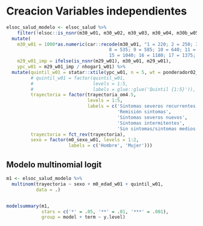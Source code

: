 
# Creacion Variables independientes


```r

elsoc_salud_modelo <- elsoc_salud %>% 
    filter(!elsoc::is_nsnr(m30_w01, m30_w02, m30_w03, m30_w04, m30b_w05)) %>% 
  mutate(
    m30_w01 = 1000*as.numeric(car::recode(m30_w01, "1 = 220; 2 = 250; 3 = 305; 4 = 355; 5 = 400; 6 = 445; 7 = 490; 
                                      8 = 535; 9 = 585; 10 = 640; 11 = 700; 12 = 765; 13 = 845; 14 = 935;
                                      15 = 1040; 16 = 1180; 17 = 1375; 18 = 1670; 19 = 2275; 20 = 2700; NA = NA")),
    m29_w01_imp = ifelse(is_nsnr(m29_w01), m30_w01, m29_w01),
    ypc_w01 = m29_w01_imp / nhogar1_w01) %>%  
  mutate(quintil_w01 = statar::xtile(ypc_w01, n = 5, wt = ponderador02_w01),
         # quintil_w01 = factor(quintil_w01,
         #                      levels = 1:5,
         #                      labels = glue::glue('Quintil {1:5}')),
         trayectoria = factor(trayectoria_om4.5,
                              levels = 1:5,
                              labels = c('Sintomas severos recurrentes',
                                         'Remisión sintomas',
                                         'Sintomas severos nuevos',
                                         'Sintomas intermitentes',
                                         'Sin sintomas/sintomas medios')),
         trayectoria = fct_rev(trayectoria),
         sexo = factor(m0_sexo_w01, levels = 1:2,
                       labels = c('Hombre', 'Mujer')))
```

## Modelo multinomial logit

```r


m1 <- elsoc_salud_modelo %>%
  multinom(trayectoria ~ sexo + m0_edad_w01 + quintil_w01,
           data = .) 


modelsummary(m1,
             stars = c('*' = .05, '**' = .01, '***' = .001),
             group = model + term ~ y.level)

```
